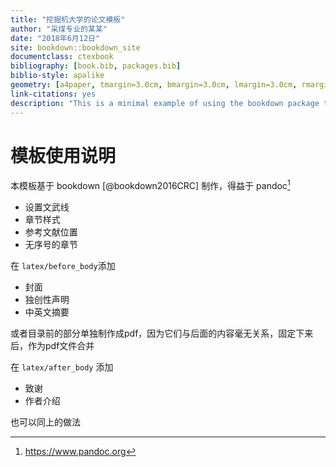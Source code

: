 ```yaml
--- 
title: "挖掘机大学的论文模板"
author: "采煤专业的某某"
date: "2018年6月12日"
site: bookdown::bookdown_site
documentclass: ctexbook
bibliography: [book.bib, packages.bib]
biblio-style: apalike
geometry: [a4paper, tmargin=3.0cm, bmargin=3.0cm, lmargin=3.0cm, rmargin=3.0cm]
link-citations: yes
description: "This is a minimal example of using the bookdown package to write a book. The output format for this example is bookdown::gitbook."
---
```


# 模板使用说明

本模板基于 bookdown [@bookdown2016CRC] 制作，得益于 pandoc^[<https://www.pandoc.org>]

- 设置文武线
- 章节样式
- 参考文献位置
- 无序号的章节


在 `latex/before_body`添加

- 封面 
- 独创性声明
- 中英文摘要

或者目录前的部分单独制作成pdf，因为它们与后面的内容毫无关系，固定下来后，作为pdf文件合并

在 `latex/after_body` 添加

- 致谢
- 作者介绍

也可以同上的做法
